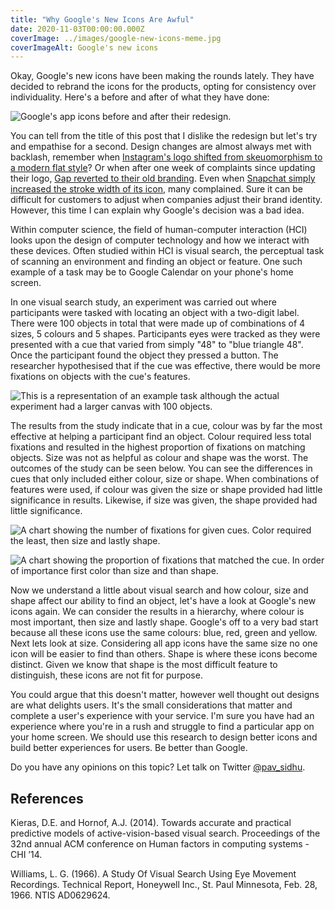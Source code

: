 ```yaml
---
title: "Why Google's New Icons Are Awful"
date: 2020-11-03T00:00:00.000Z
coverImage: ../images/google-new-icons-meme.jpg
coverImageAlt: Google's new icons
---
```


Okay, Google's new icons have been making the rounds lately. They have decided to rebrand the icons for the products, opting for consistency over individuality. Here's a before and after of what they have done:

![Google's app icons before and after their redesign.](../images/google-new-icons.png)

You can tell from the title of this post that I dislike the redesign but let's try and empathise for a second. Design changes are almost always met with backlash, remember when [Instagram's logo shifted from skeuomorphism to a modern flat style](https://www.theguardian.com/technology/2016/may/11/instagram-new-logo-photo-sharing-app)? Or when after one week of complaints since updating their logo, [Gap reverted to their old branding](https://www.vanityfair.com/culture/2010/10/new-gap-logo-despised-symbol-of-corporate-banality-dead-at-one-week). Even when [Snapchat simply increased the stroke width of its icon](https://www.fastcompany.com/90389667/the-real-reason-snap-changed-its-logo), many complained. Sure it can be difficult for customers to adjust when companies adjust their brand identity. However, this time I can explain why Google's decision was a bad idea.

Within computer science, the field of human-computer interaction (HCI) looks upon the design of computer technology and how we interact with these devices. Often studied within HCI is visual search, the perceptual task of scanning an environment and finding an object or feature. One such example of a task may be to Google Calendar on your phone's home screen.

In one visual search study, an experiment was carried out where participants were tasked with locating an object with a two-digit label. There were 100 objects in total that were made up of combinations of 4 sizes, 5 colours and 5 shapes. Participants eyes were tracked as they were presented with a cue that varied from simply "48" to "blue triangle 48". Once the participant found the object they pressed a button. The researcher hypothesised that if the cue was effective, there would be more fixations on objects with the cue's features.

![This is a representation of an example task although the actual experiment had a larger canvas with 100 objects.](../images/visual-search.png)

The results from the study indicate that in a cue, colour was by far the most effective at helping a participant find an object. Colour required less total fixations and resulted in the highest proportion of fixations on matching objects. Size was not as helpful as colour and shape was the worst. The outcomes of the study can be seen below. You can see the differences in cues that only included either colour, size or shape. When combinations of features were used, if colour was given the size or shape provided had little significance in results. Likewise, if size was given, the shape provided had little significance.

![A chart showing the number of fixations for given cues. Color required the least, then size and lastly shape.](../images/visual-search-results-1.png)

![A chart showing the proportion of fixations that matched the cue. In order of importance first color than size and than shape.](../images/visual-search-results-2.png)

Now we understand a little about visual search and how colour, size and shape affect our ability to find an object, let's have a look at Google's new icons again. We can consider the results in a hierarchy, where colour is most important, then size and lastly shape. Google's off to a very bad start because all these icons use the same colours: blue, red, green and yellow. Next lets look at size. Considering all app icons have the same size no one icon will be easier to find than others. Shape is where these icons become distinct. Given we know that shape is the most difficult feature to distinguish, these icons are not fit for purpose.

You could argue that this doesn't matter, however well thought out designs are what delights users. It's the small considerations that matter and complete a user's experience with your service. I'm sure you have had an experience where you're in a rush and struggle to find a particular app on your home screen. We should use this research to design better icons and build better experiences for users. Be better than Google.

Do you have any opinions on this topic? Let talk on Twitter [@pav_sidhu](https://twitter.com/pav_sidhu).

## References

Kieras, D.E. and Hornof, A.J. (2014). Towards accurate and practical predictive models of active-vision-based visual search. Proceedings of the 32nd annual ACM conference on Human factors in computing systems - CHI ’14.

‌Williams, L. G. (1966). A Study Of Visual Search Using Eye Movement Recordings. Technical Report, Honeywell Inc., St. Paul Minnesota, Feb. 28, 1966. NTIS AD0629624.

